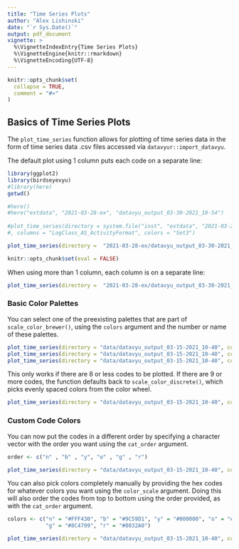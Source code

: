```yaml
---
title: "Time Series Plots"
author: "Alex Lishinski"
date: "`r Sys.Date()`"
output: pdf_document
vignette: >
  %\VignetteIndexEntry{Time Series Plots}
  %\VignetteEngine{knitr::rmarkdown}
  %\VignetteEncoding{UTF-8}
---
```


```r
knitr::opts_chunk$set(
  collapse = TRUE,
  comment = "#>"
)
```

## Basics of Time Series Plots

The `plot_time_series` function allows for plotting of time series data in the form of time series data .csv files accessed via `datavyur::import_datavyu`.

The default plot using 1 column puts each code on a separate line:

```r
library(ggplot2)
library(birdseyevyu)
#library(here)
getwd()

#here()
#here("extdata", "2021-03-28-ex", "datavyu_output_03-30-2021_10-54")
 
#plot_time_series(directory = system.file("inst", "extdata", "2021-03-28-ex", "datavyu_output_03-30-2021_10-54")
#, columns = "LogClass_AS_ActivityFormat", colors = "Set3")

plot_time_series(directory =  "2021-03-28-ex/datavyu_output_03-30-2021_10-54", columns = "LogClass_AS_ActivityFormat", colors = "Set3")
```

```r
knitr::opts_chunk$set(eval = FALSE)
```


When using more than 1 column, each column is on a separate line:

```r
plot_time_series(directory =  "2021-03-28-ex/datavyu_output_03-30-2021_10-54", columns = c("LogClass_AS_ActivityFormat", "LogClass_AS_ParticipationFormat"), colors = "Set3")
```

### Basic Color Palettes

You can select one of the preexisting palettes that are part of `scale_color_brewer()`, using the `colors` argument and the number or name of these palettes. 

```r
plot_time_series(directory = "data/datavyu_output_03-15-2021_10-40", columns = "LogClass_IG")
plot_time_series(directory = "data/datavyu_output_03-15-2021_10-40", columns = "LogClass_IG", colors = 2)
plot_time_series(directory = "data/datavyu_output_03-15-2021_10-40", columns = "LogClass_IG", colors = 3)
``` 

This only works if there are 8 or less codes to be plotted. If there are 9 or more codes, the function defaults back to `scale_color_discrete()`, which picks evenly spaced colors from the color wheel.

```r
plot_time_series(directory = "data/datavyu_output_03-15-2021_10-40", columns = c("LogClass_IG", "LogClass_AS_ParticipationFormat"), colors = 2)
```

### Custom Code Colors

You can now put the codes in a different order by specifying a character vector with the order you want using the `cat_order` argument. 

```r
order <- c("n" , "b" , "y", "o" , "g" , "r")

plot_time_series(directory = "data/datavyu_output_03-15-2021_10-40", columns = "LogClass_IG", cat_order = order)
```

You can also pick colors completely manually by providing the hex codes for whatever colors you want using the `color_scale` argument. Doing this will also order the codes from top to bottom using the order provided, as with the `cat_order` argument.

```r
colors <- c("n" = "#FFF430", "b" = "#9C59D1", "y" = "#000000", "o" = "#D00070", 
            "g" = "#8C4799", "r" = "#0032A0")

plot_time_series(directory = "data/datavyu_output_03-15-2021_10-40", columns = "LogClass_IG", color_scale = colors)
```

